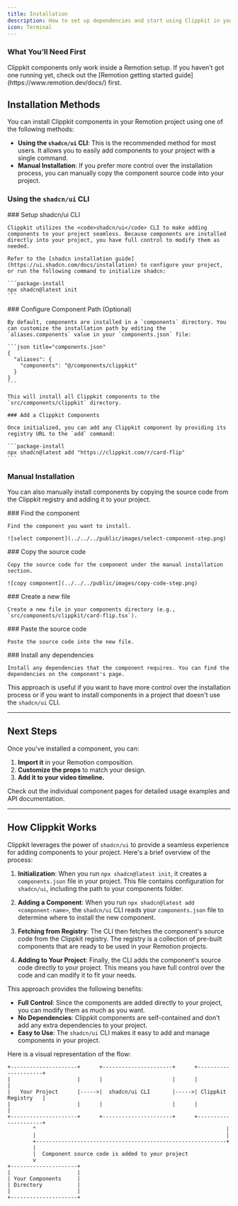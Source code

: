 ```yaml
---
title: Installation
description: How to set up dependencies and start using Clippkit in your Remotion project.
icon: Terminal
---
```


### What You’ll Need First

<Callout title="Requires a Remotion Project" type="warn">
  Clippkit components only work inside a Remotion setup. If you haven’t got one
  running yet, check out the [Remotion getting started
  guide](https://www.remotion.dev/docs/) first.
</Callout>

## Installation Methods

You can install Clippkit components in your Remotion project using one of the following methods:

-   **Using the `shadcn/ui` CLI**: This is the recommended method for most users. It allows you to easily add components to your project with a single command.
-   **Manual Installation**: If you prefer more control over the installation process, you can manually copy the component source code into your project.

### Using the `shadcn/ui` CLI

<Steps>
  <Step>
    ### Setup shadcn/ui CLI

    Clippkit utilizes the <code>shadcn/ui</code> CLI to make adding components to your project seamless. Because components are installed directly into your project, you have full control to modify them as needed.

    Refer to the [shadcn installation guide](https://ui.shadcn.com/docs/installation) to configure your project, or run the following command to initialize shadcn:

    ```package-install
    npx shadcn@latest init
    ```

  </Step>

  <Step>
    ### Configure Component Path (Optional)

    By default, components are installed in a `components` directory. You can customize the installation path by editing the `aliases.components` value in your `components.json` file:

    ```json title="components.json"
    {
      "aliases": {
        "components": "@/components/clippkit"
      }
    }
    ```

    This will install all Clippkit components to the `src/components/clippkit` directory.

  </Step>

  <Step>
  
    ### Add a Clippkit Components

    Once initialized, you can add any Clippkit component by providing its registry URL to the `add` command:

    ```package-install
    npx shadcn@latest add "https://clippkit.com/r/card-flip"
    ```

  </Step>

</Steps>

### Manual Installation

You can also manually install components by copying the source code from the Clippkit registry and adding it to your project.

<Steps>
  <Step>
    ### Find the component

    Find the component you want to install.
    
    ![select component](../../../public/images/select-component-step.png)

  </Step>

  <Step>
    ### Copy the source code

    Copy the source code for the component under the manual installation section.
    
    ![copy component](../../../public/images/copy-code-step.png)

  </Step>

  <Step>
    ### Create a new file

    Create a new file in your components directory (e.g., `src/components/clippkit/card-flip.tsx`).

  </Step>

  <Step>
    ### Paste the source code

    Paste the source code into the new file.

  </Step>

  <Step>
    ### Install any dependencies

    Install any dependencies that the component requires. You can find the dependencies on the component's page.

  </Step>

</Steps>

This approach is useful if you want to have more control over the installation process or if you want to install components in a project that doesn't use the `shadcn/ui` CLI.

---

## Next Steps

Once you've installed a component, you can:

1.  **Import it** in your Remotion composition.
2.  **Customize the props** to match your design.
3.  **Add it to your video timeline.**

Check out the individual component pages for detailed usage examples and API documentation.

---

## How Clippkit Works

Clippkit leverages the power of `shadcn/ui` to provide a seamless experience for adding components to your project. Here's a brief overview of the process:

1.  **Initialization**: When you run `npx shadcn@latest init`, it creates a `components.json` file in your project. This file contains configuration for `shadcn/ui`, including the path to your components folder.

2.  **Adding a Component**: When you run `npx shadcn@latest add <component-name>`, the `shadcn/ui` CLI reads your `components.json` file to determine where to install the new component.

3.  **Fetching from Registry**: The CLI then fetches the component's source code from the Clippkit registry. The registry is a collection of pre-built components that are ready to be used in your Remotion projects.

4.  **Adding to Your Project**: Finally, the CLI adds the component's source code directly to your project. This means you have full control over the code and can modify it to fit your needs.

This approach provides the following benefits:

-   **Full Control**: Since the components are added directly to your project, you can modify them as much as you want.
-   **No Dependencies**: Clippkit components are self-contained and don't add any extra dependencies to your project.
-   **Easy to Use**: The `shadcn/ui` CLI makes it easy to add and manage components in your project.

Here is a visual representation of the flow:

```
+---------------------+      +----------------------+      +---------------------+
|                     |      |                      |      |                     |
|   Your Project      |----->|  shadcn/ui CLI       |----->| Clippkit Registry   |
|                     |      |                      |      |                     |
+---------------------+      +----------------------+      +---------------------+
        ^                                                            |
        |                                                            |
        +------------------------------------------------------------+
        |
        |  Component source code is added to your project
        v
+---------------------+
|                     |
| Your Components     |
| Directory           |
|                     |
+---------------------+
```

